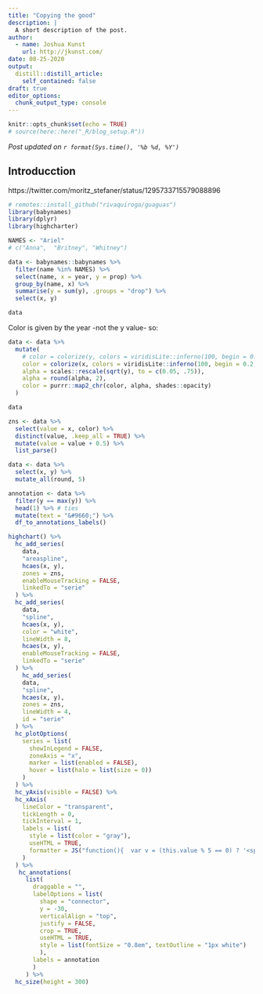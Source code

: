 ```yaml
---
title: "Copying the good"
description: |
  A short description of the post.
author:
  - name: Joshua Kunst
    url: http://jkunst.com/
date: 08-25-2020
output:
  distill::distill_article:
    self_contained: false
draft: true
editor_options: 
  chunk_output_type: console
---
```


```r
knitr::opts_chunk$set(echo = TRUE)
# source(here::here("_R/blog_setup.R"))
```

_Post updated on `r format(Sys.time(), '%b %d, %Y')`_

## Introducction

https://twitter.com/moritz_stefaner/status/1295733715579088896


```r
# remotes::install_github("rivaquiroga/guaguas")
library(babynames)
library(dplyr)
library(highcharter)

NAMES <- "Ariel"
# c("Anna",  "Britney", "Whitney")

data <- babynames::babynames %>% 
  filter(name %in% NAMES) %>% 
  select(name, x = year, y = prop) %>% 
  group_by(name, x) %>% 
  summarise(y = sum(y), .groups = "drop") %>% 
  select(x, y)

data
```

Color is given by the year -not the y value- so:

```r
data <- data %>% 
  mutate(
    # color = colorize(y, colors = viridisLite::inferno(100, begin = 0.2, end = 0.8)),
    color = colorize(x, colors = viridisLite::inferno(100, begin = 0.2, end = 0.8)),
    alpha = scales::rescale(sqrt(y), to = c(0.05, .75)),
    alpha = round(alpha, 2),
    color = purrr::map2_chr(color, alpha, shades::opacity)
  )

data

zns <- data %>% 
  select(value = x, color) %>% 
  distinct(value, .keep_all = TRUE) %>% 
  mutate(value = value + 0.5) %>% 
  list_parse()

data <- data %>% 
  select(x, y) %>% 
  mutate_all(round, 5)
```


```r
annotation <- data %>% 
  filter(y == max(y)) %>% 
  head(1) %>% # ties
  mutate(text = "&#9660;") %>% 
  df_to_annotations_labels()

highchart() %>%
  hc_add_series(
    data,
    "areaspline",
    hcaes(x, y),
    zones = zns,
    enableMouseTracking = FALSE,
    linkedTo = "serie"
  ) %>%
  hc_add_series(
    data,
    "spline",
    hcaes(x, y),
    color = "white",
    lineWidth = 8,
    hcaes(x, y),
    enableMouseTracking = FALSE,
    linkedTo = "serie"
  ) %>%
    hc_add_series(
    data,
    "spline",
    hcaes(x, y),
    zones = zns,
    lineWidth = 4,
    id = "serie"
  ) %>%
  hc_plotOptions(
    series = list(
      showInLegend = FALSE,
      zoneAxis = "x",
      marker = list(enabled = FALSE),
      hover = list(halo = list(size = 0))
    )
  ) %>% 
  hc_yAxis(visible = FALSE) %>% 
  hc_xAxis(
    lineColor = "transparent",
    tickLength = 0,
    tickInterval = 1,
    labels = list(
      style = list(color = "gray"),
      useHTML = TRUE,
      formatter = JS("function(){  var v = (this.value % 5 == 0) ? '<span>&#9679</span>' : '•';  return v; }")
    )
  ) %>% 
   hc_annotations(
     list(
       draggable = "",
       labelOptions = list(
         shape = "connector",
         y = -30,
         verticalAlign = "top",
         justify = FALSE,
         crop = TRUE,
         useHTML = TRUE,
         style = list(fontSize = "0.8em", textOutline = "1px white")
         ),
       labels = annotation
       )
     ) %>% 
  hc_size(height = 300)
```

